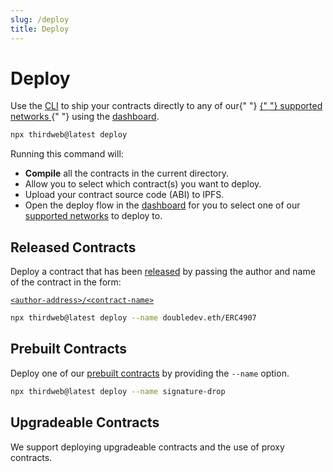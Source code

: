```yaml
---
slug: /deploy
title: Deploy
---
```



# Deploy

<div className="heroGrid">
<div>

<p>
  Use the <a href="https://portal.thirdweb.com/cli">CLI</a> to ship your
  contracts directly to any of our{" "}
  <a href="https://blog.thirdweb.com/guides/which-network-should-you-use/">
    {" "}
    supported networks
  </a>{" "}
  using the <a href="https://thirdweb.com/dashboard">dashboard</a>.
</p>

```bash
npx thirdweb@latest deploy
```

</div>

<div className="heroGridImageContainer">
  <YoutubeEmbed link={"https://www.youtube.com/embed/6EqumMCa-E8"} />
</div>
</div>

Running this command will:

- **Compile** all the contracts in the current directory.
- Allow you to select which contract(s) you want to deploy.
- Upload your contract source code (ABI) to IPFS.
- Open the deploy flow in the [dashboard](https://thirdweb.com/dashboard) for you to select one of
  our [supported networks](https://blog.thirdweb.com/guides/which-network-should-you-use) to deploy to.

<div className="row" style={{ marginBottom: 24 }}>
  <div className="col col--12" style={{ padding: 8 }}>
    <QuickstartCard
      name="Guide: Deploy A Smart Contract Using The CLI"
      description="Learn how to deploy any smart contract to one of our supported networks in one command."
      link="https://blog.thirdweb.com/guides/how-to-deploy-any-smart-contract-using-thirdweb-cli/"
      image="/assets/icons/education.png"
    />
  </div>
</div>

## Released Contracts

Deploy a contract that has been [released](/release) by passing the author and name of the contract in the form:

[`<author-address>/<contract-name>`](https://thirdweb.com/dashboard/doubledev.eth/ERC4907)

```bash
npx thirdweb@latest deploy --name doubledev.eth/ERC4907
```

## Prebuilt Contracts

Deploy one of our [prebuilt contracts](/pre-built-contracts) by providing the `--name` option.

```bash
npx thirdweb@latest deploy --name signature-drop
```

## Upgradeable Contracts

We support deploying upgradeable contracts and the use of proxy contracts.

<div className="row" style={{ marginBottom: 24, flexWrap: "wrap" }}>
  <div className="col col--12" style={{ padding: 8 }}>
    <QuickstartCard
      name="Guide: Create & Deploy An Upgradeable Smart Contract"
      link="https://blog.thirdweb.com/guides/how-to-upgrade-smart-contracts-upgradeable-smart-contracts/"
      image="/assets/icons/education.png"
    />
  </div>
</div>
